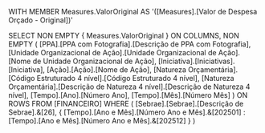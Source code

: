 WITH 
    MEMBER Measures.ValorOriginal AS 
        '([Measures].[Valor de Despesa Orçado - Original])'

SELECT
    NON EMPTY { Measures.ValorOriginal } ON COLUMNS,
    NON EMPTY (
        [PPA].[PPA com Fotografia].[Descrição de PPA com Fotografia],
        [Unidade Organizacional de Ação].[Unidade Organizacional de Ação].[Nome de Unidade Organizacional de Ação],
        [Iniciativa].[Iniciativas].[Iniciativa],
        [Ação].[Ação].[Nome de Ação],
        [Natureza Orçamentária].[Código Estruturado 4 nível].[Código Estruturado 4 nível],
        [Natureza Orçamentária].[Descrição de Natureza 4 nível].[Descrição de Natureza 4 nível],
        [Tempo].[Ano].[Número Ano],
        [Tempo].[Mês].[Número Mês]
    ) ON ROWS
FROM 
    [FINANCEIRO]
WHERE 
    (
        [Sebrae].[Sebrae].[Descrição de Sebrae].&[26],
        {
            [Tempo].[Ano e Mês].[Número Ano e Mês].&[202501] :
            [Tempo].[Ano e Mês].[Número Ano e Mês].&[202512]
        }
    )
